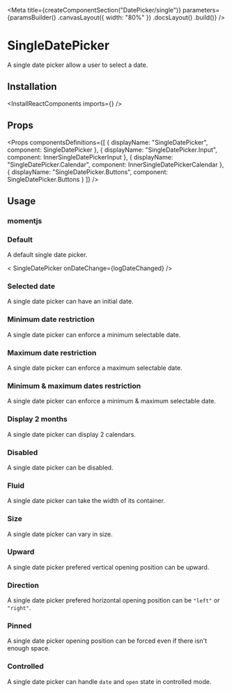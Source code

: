 
<Meta
    title={createComponentSection("DatePicker/single")}
    parameters={paramsBuilder()
        .canvasLayout({ width: "80%" })
        .docsLayout(<ReactComponentsLayout sourcePath="/packages/react-components/src/date-picker/src/single" />)
        .build()}
/>

# SingleDatePicker

A single date picker allow a user to select a date.

## Installation

<InstallReactComponents imports={<Imports />} />

## Props

<Props
    componentsDefinitions={[
        { displayName: "SingleDatePicker", component: SingleDatePicker },
        { displayName: "SingleDatePicker.Input", component: InnerSingleDatePickerInput },
        { displayName: "SingleDatePicker.Calendar", component: InnerSingleDatePickerCalendar },
        { displayName: "SingleDatePicker.Buttons", component: SingleDatePicker.Buttons }
    ]}
/>

## Usage

### momentjs

<MomentUsage />

### Default

A default single date picker.

<Preview>
    <Story name="default">
        < SingleDatePicker
            onDateChange={logDateChanged}
        />
    </Story>
</Preview>

### Selected date

A single date picker can have an initial date.

<Preview>
    <Story name="selected-date">
        <SingleDatePicker
            date={moment()}
            onDateChange={logDateChanged}
        />
    </Story>
</Preview>

### Minimum date restriction

A single date picker can enforce a minimum selectable date.

<Preview>
    <Story
        name="min date restriction"
        parameters={paramsBuilder()
            .storyValues({
                minDate: moment().subtract(2, "weeks").format("MMMM Do YYYY")
            })
            .build()}
    >
        <SingleDatePicker
            minDate={moment().subtract(2, "weeks")}
            onDateChange={logDateChanged}
        />
    </Story>
</Preview>

### Maximum date restriction

A single date picker can enforce a maximum selectable date.

<Preview>
    <Story
        name="max date restriction"
        parameters={paramsBuilder()
            .storyValues({
                maxDate: moment().add(2, "weeks").format("MMMM Do YYYY")
            })
            .build()}
    >
        <SingleDatePicker
            maxDate={moment().add(2, "weeks")}
            onDateChange={logDateChanged}
        />
    </Story>
</Preview>

### Minimum & maximum dates restriction

A single date picker can enforce a minimum & maximum selectable date.

<Preview>
    <Story
        name="min & max dates restriction"
        parameters={paramsBuilder()
            .storyValues({
                minDate: moment().subtract(2, "weeks").format("MMMM Do YYYY"),
                maxDate: moment().add(2, "weeks").format("MMMM Do YYYY")
            })
            .build()}
    >
        <SingleDatePicker
            minDate={moment().subtract(2, "weeks")}
            maxDate={moment().add(2, "weeks")}
            onDateChange={logDateChanged}
        />
    </Story>
</Preview>

### Display 2 months

A single date picker can display 2 calendars.

<Preview>
    <Story name="two months visible">
        <SingleDatePicker
            minDate={moment().subtract(2, "weeks")}
            maxDate={moment().add(2, "weeks")}
            numberOfMonths={2}
            onDateChange={logDateChanged}
        />
    </Story>
</Preview>

### Disabled

A single date picker can be disabled.

<Preview>
    <Story name="disabled">
        <SingleDatePicker
            disabled
            onDateChange={logDateChanged}
        />
    </Story>
</Preview>

### Fluid

A single date picker can take the width of its container.

<Preview>
    <Story name="fluid">
        <SingleDatePicker
            fluid
            onDateChange={logDateChanged}
        />
    </Story>
</Preview>

### Size

A single date picker can vary in size.

<Preview>
    <Story name="size">
        <div className="flex items-end items-space-between">
            <SingleDatePicker size="small" fluid onDateChange={logDateChanged} />
            <SingleDatePicker fluid onDateChange={logDateChanged} />
            <SingleDatePicker size="large" fluid onDateChange={logDateChanged} />
        </div>
    </Story>
</Preview>

### Upward

A single date picker prefered vertical opening position can be upward.

<Preview>
    <Story
        name="upward"
        parameters={paramsBuilder()
            .canvasLayout({ marginTop: "400px" })
            .build()}
    >
        <SingleDatePicker
            upward
            onDatesChange={logDateChanged}
        />
    </Story>
</Preview>

### Direction

A single date picker prefered horizontal opening position can be `"left"` or `"right"`.

<Preview>
    <Story name="direction">
        <div className="flex items-space-between">
            <SingleDatePicker
                direction="left"
                onDatesChange={logDateChanged}
            />
            <SingleDatePicker
                direction="right"
                onDatesChange={logDateChanged}
            />
        </div>
    </Story>
</Preview>

### Pinned

A single date picker opening position can be forced even if there isn't enough space.

<Preview>
    <Story name="pinned">
        <SingleDatePicker
            pinned
            upward={false}
            onDatesChange={logDateChanged}
        />
    </Story>
</Preview>

### Controlled

A single date picker can handle `date` and `open` state in controlled mode.

<FilePreview filePath="/date-picker/stories/single-date-picker/controlled-single-date-picker">
    <ControlledSingleDatePicker
        date={moment()}
        onDateChange={logDateChanged}
    />
</FilePreview>


